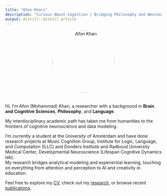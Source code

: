```yaml
---
title: "Afon Khari"
description: "Curious About Cognition | Bridging Philosophy and Neuroscience"
output: distill::distill_article
---
```


<div style="text-align: center;">
  <img src="img/afon.jpg" alt="Afon Khari" style="width:200px; border-radius: 50%; margin-bottom: 20px;">
</div>

Hi, I'm Afon (Mohammad) Khari, a researcher with a background in **Brain and Cognitive Sciences**, **Philosophy**, and **Language**. 

My interdisciplinary academic path has taken me from humanities to the frontiers of cognitive neuroscience and data modeling.

I’m currently a student at the University of Amsterdam and have done research projects at Music Cognition Group, Institute for Logic, Language, and Computation (ILLC) and Donders Institute and Radboud University Medical Center, Developmental Neuroscience (Lifespan Cognitive Dynamics lab).  
My research bridges analytical modeling and experiential learning, touching on everything from attention and perception to AI and creativity in education.

Feel free to explore my [CV](cv.html), check out my [research](research.html), or browse recent [publications](publications.html).

